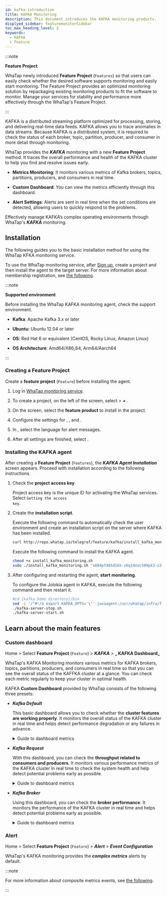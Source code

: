 ```yaml
---
id: kafka-introduction
title: KAFKA Monitoring
description: This document introduces the KAFKA monitoring products.
displyed_sidebar: featuremonitorSidebar
toc_max_heading_level: 2
keywords:
  - KAFKA
  - Feature
---
```



:::note

**Feature Project**<ScrollToLink anchor='feature-project' />

WhaTap newly introduced **Feature Project** (<code class='Features'>Features</code>) so that users can easily check whether the desired software supports monitoring and easily start monitoring. The Feature Project provides an optimized monitoring solution by repackaging existing monitoring products to fit the software to monitor. Manage your services for stability and performance more effectively through the WhaTap's Feature Project. 

:::

KAFKA is a distributed streaming platform optimized for processing, storing, and delivering real-time data feeds. KAFKA allows you to trace anomalies in data streams. Because KAFKA is a distributed system, it is required to check the status of each broker, topic, partition, producer, and consumer in more detail through monitoring. 

WhaTap provides the **_KAFKA_** monitoring with a new **Feature Project** method. It traces the overall performance and health of the KAFKA cluster to help you find and resolve issues early.

- **Metrics Monitoring**: It monitors various metrics of Kafka brokers, topics, partitions, producers, and consumers in real time.

- **Custom Dashboard**: You can view the metrics efficiently through this dashboard.

- **Alert Settings**: Alerts are sent in real time when the set conditions are detected, allowing users to quickly respond to the problems.

Effectively manage KAFKA’s complex operating environments through WhaTap's **_KAFKA_** monitoring.

## Installation

The following guides you to the basic installation method for using the WhaTap KFKA monitoring service. 

To use the WhaTap monitoring service, after [Sign up](https://www.whatap.io/en/signup/), create a project and then install the agent to the target server. For more information about membership registration, see [the following](../account/account-manage). 

:::note 

**Supported environment**<ScrollToLink anchor='kafka-supported-env' />

Before installing the WhaTap KAFKA monitoring agent, check the support environment. 

- **Kafka**: Apache Kafka 3.x or later

- **Ubuntu**: Ubuntu 12.04 or later

- **OS**: Red Hat 6 or equivalent (CentOS, Rocky Linux, Amazon Linux)

- **OS Architecture**: Amd64/X86_64, Arm64/Aarch64

:::

### Creating a Feature Project

Create a **feature project** (<code class='Features'>Feature</code>) before installing the agent.

1. Log in [WhaTap monitoring service](https://service.whatap.io).

2. To create a project, on the left of the screen, select <Cmdname sid="BTN07332" className="uitext" /> > **_+_** <Cmdname sid='BTN06696' className='uitext'/>.

3. On the <Cmdname sid="TTL07073" className="uitext" /> screen, select the **feature product** to install in the project.

4. Configure the settings for <Cmdname sid="project_name" className="uitext" />, <Cmdname sid="data_server_region" className="uitext" />, and <Cmdname sid="project_time_zone" className="uitext" />.

   <ImgLang img='create-project-v3.png' desc='Create Project'/>

5. In <Cmdname sid="TTL07727" className="uitext" />, select the language for alert messages.

6. After all settings are finished, select <Cmdname sid="creating_a_project" className="uitext" />.

### Installing the KAFKA agent

After creating a **Feature Project** (<code class='Features'>Features</code>), the **_KAFKA Agent Installation_** screen appears. Proceed with installation according to the following instructions. 

1. Check the **project access key**. 

   Project access key is the unique ID for activating the WhaTap services. Select <code class='my'>Getting the access key</code>. 

2. Create the **installation script**. 

   Execute the following command to automatically check the user environment and create an installation script on the server where KAFKA has been installed. 

   ```bash
   curl http://repo.whatap.io/telegraf/feature/kafka/install_kafka_monitoring.sh -o install_kafka_monitoring.sh
   ```

   Execute the following command to install the KAFKA agent.

   ```bash
   chmod +x install_kafka_monitoring.sh
   sudo ./install_kafka_monitoring.sh "x604pf485d1kk-z6q14nuc509pk3-x39moealrfodum" "13.124.11.223/13.209.172.35"
   ```

3. After configuring and restarting the agent, **start** **monitoring**.  

   To configure the Jolokia agent in KAFKA, execute the following command and then restart it.

   ```bash
   #cd {kafka home directory}/bin
   sed -i '/^#!/a export KAFKA_OPTS='\''-javaagent:/usr/whatap/infra/feature/jolokia-agent-jvm-2.0.1-javaagent.jar=port=8778,host=127.0.0.1'\''' kafka-server-start.sh
   ./kafka-server-stop.sh
   ./kafka-server-start.sh
   ```

## Learn about the main features

### Custom dashboard

Home > Select **Feature Project** (<code class='Features'>Feature</code>) > **_KAFKA_** > **_ KAFKA Dashboard_**

WhaTap's KAFKA Monitoring monitors various metrics for KAFKA brokers, topics, partitions, producers, and consumers in real time so that you can see the overall status of the KAFFKA cluster at a glance. You can check each metric regularly to keep your cluster in optimal health.

KAFKA **Custom Dashboard** provided by WhaTap consists of the following three presets: 

- **_Kafka Default_**

  This basic dashboard allows you to check whether the **cluster features are working properly**. It monitors the overall status of the KAFKA cluster in real time and helps detect performance degradation or any failures in advance.

  <details>
  <summary>Guide to dashboard metrics</summary>

  ##### Kafka Overview

  - **_Active Controller Count_**: Number of controllers that are active. The controllers manage the partition leaders and replication in the KAFKA cluster. Generally there is one active controller.

  - **_Brokers Online_**: It is the number of brokers that are online. A broker plays a role for storing messages and processing client requests.

  - **_Online Partitions_**: It is the number of partitions that are online. Each topic is divided into multiple partitions, and each partition is stored across multiple brokers.

  - **_Preferred Replica Imbalance_**: It indicates the imbalance in preferred replicas. A high value indicates that replicas are concentrated in specific brokers.

  - **_Under Replicated Partitions_**: It is the number of non-replicated partitions. If this value is not zero, there is a risk of data loss.

  - **_Leader Count per Broker_**: It indicates the number of leader partitions for each broker. The leader partition directly handles client requests.

  - **_Unclean Leader Elections_**: It is the abnormal number of leader elections. A high value indicates that there are cluster stability issues.

  - **_Under min ISR Partitions_**: It is the number of partitions below the minimum synchronized replicas (ISR). ISR ensures the data durability.

  - **_Offline Partitions Count_**: It is the number of partitions that are offline. When a partition is offline, you cannot access the data on that partition.

  - **_Broker Network Throughput_** `BytesOutPerSec`/`BytesInPerSec`: It indicates the broker's network throughput. It graphs the numbers of bytes sent/received per second.

  ##### Java Virtual Machine

  - **_CPU Usage_**: It displays the CPU utilization of the JVM. A high CPU utilization may affect the performance.

  - **_JVM Memory Used_**: It indicates how much memory the JVM is using. It displays a pattern of periodic memory increase and decrease after Garbage Collection (GC).

  - **_Time Spent in GC_**: It indicates the time spent in Garbage Collection (GC). Increased GC time can lead to poor performance.

  ##### Linux Disk I/O

  - **_Linux Disk Read Bytes_**: It indicates the number of read bytes on the disk. A high disk read/write volume can cause I/O bottleneck.

  - **_Linux Disk Write Bytes_**: It indicates the number of disk write bytes. As in reads, a high write volume can affect the performance.

  </details>

- **_Kafka Request_**

  With this dashboard, you can check the **throughput related to consumers and producers**. It monitors various performance metrics of the KAFKA cluster in real time to check the system health and help detect potential problems early as possible.

  <details>
  <summary>Guide to dashboard metrics</summary>

  ##### Processing Performance

  - **_Messages In_**: It indicates the number of messages received per second across the entire cluster.

  - **_Messages In per Broker_**: It indicates the number of messages received per second for each broker.

  - **Bytes In\***: It indicates the number of bytes received per second across the entire cluster.

  - **_Bytes In per Broker_**: It indicates the number of bytes received per second for each broker.

  - **_Request Queue Size_**: It indicates the size of the queue where unprocessed requests are queued. A larger queue size can lead to a longer response time.

  - **_Response Queue Size_**: It indicates the size of the queue where requests waiting for a response are queued. A large queue size can cause a delay.

  - **_Network Processor Avg Usage Percent_**: It indicates the average utilization of the network processor. It displays the load of network tasks.

  - **_Request Handler Avg Percent_**: It indicates the average utilization of the request handler. It displays the load for request processing.

  ##### Requests

  - **_Produce Request Per Sec_**: It indicates the number of producer requests generated per second. A high value indicates a lot of data is being sent to the broker.

  - **_Consume Fetch Request Per Sec_**: It indicates the number of consumer fetch requests generated per second. A high value indicates a lot of data is being sent to the consumer.

  - **_Broker Fetch Request Per Sec_**: It indicates the number of fetch requests between brokers. It displays internal traffic for data replication.

  - **_All Request Per Sec Across All Brokers_**: It indicates the number of requests per second processed by all brokers. It displays the request load across the entire cluster.

  ##### Errors

  - **_Errors Per Sec_**: It indicates the number of errors occurring per second. If there are many errors, it indicates that there may be system stability issues.

  ##### Offset Commit

  - **_Offset Commit Request Per Sec_**: It indicates the number of offset requests committed per second. The offset commit displays the position where the consumer group processed the message.

  ##### Metadata

  - **_Metadata Request Per Sec_**: It indicates the number of metadata requests per second. A metadata request indicates a request for the broker and partition information.

  ##### Topic

  - **_IsrShrinks per Sec_**: It indicates the number of synchronized replica (ISR) shrink events per second. As the ISR scales down, there may be data durability issues.

  - **_IsrExpands per Sec_**: It indicates the number of ISR expansion events per second. Data durability can be improved as the ISR expands.

  - **_Log size per Topic_**: It indicates the log size for each topic. It displays the size of topic data.

  - **_Log size per Broker_**: It indicates the log size for each broker. It displays the size of data stored in the broker.

  ##### Consume Lag

  - **_Lag_**: It indicates a delay in message consumption. This occurs when the consumer reads messages slower than the producer writes.

  </details>

- **_Kafka Broker_** 

  Using this dashboard, you can check the **broker performance**. It monitors the performance of the KAFKA cluster in real time and helps detect potential problems early as possible.

  <details>
  <summary>Guide to dashboard metrics</summary>

  ##### Broker Performance - Produce

  - **_Producer - RequestQueueTimeMs_**: It displays the time while the producer request is waiting in the queue, in milliseconds (ms). A long queue waiting can cause performance degradation.

  - **_Producer - LocalTimeMs_**: It displays the time, in milliseconds, that the producer request is processed by the local broker.

  - **_Producer - RemoteTimeMs_**: It displays the time in milliseconds that a producer request is sent to and processed by the remote broker.

  - **_Producer - ResponseQueueTimeMs_**: It displays the time, in milliseconds, that a producer request's response waits in the queue.

  - **_Producer - ResponseSendTimeMs_**: It displays the time, in milliseconds, that the response from the producer request is sent to the client.

  ##### Broker Performance - Consume

  - **_Consumer - RequestQueueTimeMs_**: It displays the time, in milliseconds, that consumer requests wait in the queue.

  - **_Consumer - LocalTimeMs_**: It displays the time, in milliseconds, that a consumer request is processed by the local broker.

  - **_Consumer - RemoteTimeMs_**: It displays the time in milliseconds that a consumer request is sent to and processed by the remote broker.

  - **_Consumer - ResponseQueueTimeMs_**: It displays the time, in milliseconds, that the response of a consumer request waits in the queue.

  - **_Consumer - ResponseSendTimeMs_**: It displays the time, in milliseconds, that the response to a consumer request is sent to the client.

  ##### Broker Performance - Fetch Follower

  - **_FetchFollower - RequestQueueTimeMs_**: It displays the time, in milliseconds, that the follower broker's fetch request waits in the queue.

  - **_FetchFollower - LocalTimeMs_**: It displays the time, in milliseconds, that a follower broker's fetch request is processed by the local broker.

  - **_FetchFollower - RemoteTimeMs_**: It displays the time, in milliseconds, that the follower broker's fetch request is sent to and processed by the remote broker.

  - **_FetchFollower - ResponseQueueTimeMs_**: It displays the time, in milliseconds, that the response of the follower broker's fetch request waits in the queue.

  - **FetchFollower - ResponseSendTimeMs\***: It displays the time, in milliseconds, that the response to the follower broker's fetch request is sent to the client.

  ##### ZooKeeper

  - **_ZooKeeper Request Latency_**: It displays the delay times of ZooKeeper requests. A high latency may indicate performance degradation in ZooKeeper.

  - **_ZooKeeper Connections per sec_**: It displays the number of connections to ZooKeeper per second.

  - **_ZooKeeper Expired Connections per sec_**: It displays the number of expired ZooKeeper connections per second. Connection expiration can occur due to session timeout.

  - **_ZooKeeper auth failures per sec_**: It displays the number of ZooKeeper authentication failures per second. If there are many authentication failures, you may suspect security issues or configuration errors.

  - **_ZooKeeper disconnects per sec_**: It displays the number of ZooKeeper disconnections per second. If connection drops frequently, you may suspect network issues or performance issues of the ZooKeeper server.

  </details>

### Alert

Home > Select **Feature Project** (<code class='Features'>Feature</code>) > **_Alert_** > **_Event Configuration_**

WhaTap's KAFKA monitoring provides the **_complex metrics_** alerts by default. 

:::note 

For more information about composite metrics events, see [the following](https://docs.whatap.io/server/metric-warning-notice#composite-metrics-event). 

:::

